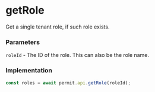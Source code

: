 # getRole

Get a single tenant role, if such role exists.

### Parameters

`roleId` - The ID of the role. This can also be the role name. <br/>

### Implementation

```js
const roles = await permit.api.getRole(roleId);
```
